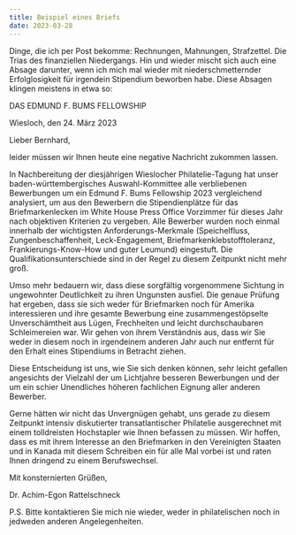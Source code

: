 ```yaml
---
title: Beispiel eines Briefs
date: 2023-03-28
---
```

Dinge, die ich per Post bekomme: Rechnungen, Mahnungen, Strafzettel. Die Trias des finanziellen Niedergangs. Hin und wieder mischt sich auch eine Absage darunter, wenn ich mich mal wieder mit niederschmetternder Erfolglosigkeit für irgendein Stipendium beworben habe. Diese Absagen klingen meistens in etwa so:

DAS EDMUND F. BUMS FELLOWSHIP

Wiesloch, den 24. März 2023

Lieber Bernhard,

leider müssen wir Ihnen heute eine negative Nachricht zukommen lassen.

In Nachbereitung der diesjährigen Wieslocher Philatelie-Tagung hat unser baden-württembergisches Auswahl-Kommittee alle verbliebenen Bewerbungen um ein Edmund F. Bums Fellowship 2023 vergleichend analysiert, um aus den Bewerbern die Stipendienplätze für das Briefmarkenlecken im White House Press Office Vorzimmer für dieses Jahr nach objektiven Kriterien zu vergeben. Alle Bewerber wurden noch einmal innerhalb der wichtigsten Anforderungs-Merkmale (Speichelfluss, Zungenbeschaffenheit, Leck-Engagement, Briefmarkenklebstofftoleranz, Frankierungs-Know-How und guter Leumund) eingestuft. Die Qualifikationsunterschiede sind in der Regel zu diesem Zeitpunkt nicht mehr groß.

Umso mehr bedauern wir, dass diese sorgfältig vorgenommene Sichtung in ungewohnter Deutlichkeit zu ihren Ungunsten ausfiel. Die genaue Prüfung hat ergeben, dass sie sich weder für Briefmarken noch für Amerika interessieren und ihre gesamte Bewerbung eine zusammengestöpselte Unverschämtheit aus Lügen, Frechheiten und leicht durchschaubaren Schleimereien war. Wir gehen von ihrem Verständnis aus, dass wir Sie weder in diesem noch in irgendeinem anderen Jahr auch nur entfernt für den Erhalt eines Stipendiums in Betracht ziehen. 

Diese Entscheidung ist uns, wie Sie sich denken können, sehr leicht gefallen angesichts der Vielzahl der um Lichtjahre besseren Bewerbungen und der um ein schier Unendliches höheren fachlichen Eignung aller anderen Bewerber. 

Gerne hätten wir nicht das Unvergnügen gehabt, uns gerade zu diesem Zeitpunkt intensiv diskutierter transatlantischer Philatelie ausgerechnet mit einem tolldreisten Hochstapler wie Ihnen befassen zu müssen. Wir hoffen, dass es mit ihrem Interesse an den Briefmarken in den Vereinigten Staaten und in Kanada mit diesem Schreiben ein für alle Mal vorbei ist und raten Ihnen dringend zu einem Berufswechsel.

Mit konsternierten Grüßen,

Dr. Achim-Egon Rattelschneck

P.S. Bitte kontaktieren Sie mich nie wieder, weder in philatelischen noch in jedweden anderen Angelegenheiten.